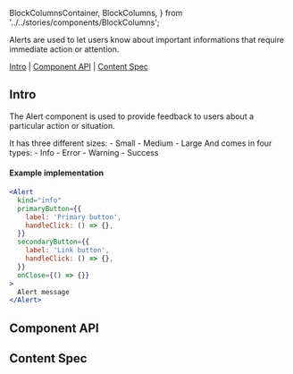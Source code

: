   BlockColumnsContainer,
  BlockColumns,
} from '../../stories/components/BlockColumns';

<Meta of={AlertStories} />

<Title>Alert</Title>

<Subtitle>
  Alerts are used to let users know about important informations that require
  immediate action or attention.
</Subtitle>

[Intro](#Intro) | [Component API](#ComponentAPI) | [Content Spec](#ContentSpec)

## Intro <a id="Intro" />

The Alert component is used to provide feedback to users about a particular action or situation.

<BlockColumnsContainer>
  <BlockColumns>
    It has three different sizes: 
    - Small 
    - Medium 
    - Large
  </BlockColumns>
  <BlockColumns>
    And comes in four types:
    - Info 
    - Error 
    - Warning 
    - Success
  </BlockColumns>
</BlockColumnsContainer>

#### Example implementation

```jsx
<Alert
  kind="info"
  primaryButton={{
    label: 'Primary button',
    handleClick: () => {},
  }}
  secondaryButton={{
    label: 'Link button',
    handleClick: () => {},
  }}
  onClose={() => {}}
>
  Alert message
</Alert>
```

<Canvas of={AlertStories.Kinds} sourceState="none" />

## Component API <a id="ComponentAPI" />

<ArgsTable />

## Content Spec <a id="ContentSpec" />

<Figma
  showLink
  height="100%"
  url="https://www.figma.com/file/9FDwjR8lYvincseDkKypC4/Component-Documentations?type=design&node-id=97-23185&mode=dev"
/>
